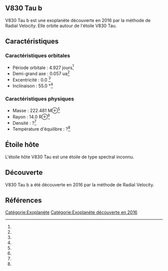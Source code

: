 == V830 Tau b ==

{{Infobox Exoplanète
| nom = V830 Tau b
| image = 
| légende = 
| étoile = V830 Tau
| constellation = 
| ascension_droite = 
| déclinaison = 
| distance = ?
| type_spectral = ?
| masse = 222.481 M⊕<ref></ref>
| rayon = 14.0 R⊕<ref></ref>
| densité = ?<ref></ref>
| gravité = ?<ref></ref>
| température = ?<ref></ref>
| période = 4.927 j<ref></ref>
| demi_grand_axe = 0.057 ua<ref></ref>
| excentricité = 0.0 <ref></ref>
| inclinaison = 55.0 °<ref></ref>
| méthode_découverte = Radial Velocity
| date_découverte = 2016
| statut = Confirmée
}}

V830 Tau b est une exoplanète découverte en 2016 par la méthode de Radial Velocity. Elle orbite autour de l'étoile V830 Tau.

== Caractéristiques ==

=== Caractéristiques orbitales ===
* Période orbitale : 4.927 jours<ref></ref>
* Demi-grand axe : 0.057 ua<ref></ref>
* Excentricité : 0.0 <ref></ref>
* Inclinaison : 55.0 °<ref></ref>

=== Caractéristiques physiques ===
* Masse : 222.481 M⊕<ref></ref>
* Rayon : 14.0 R⊕<ref></ref>
* Densité : ?<ref></ref>
* Température d'équilibre : ?<ref></ref>

== Étoile hôte ==

{{Infobox Étoile
| nom = V830 Tau
| image = 
| légende = 
| constellation = 
| ascension_droite = 
| déclinaison = 
| distance = ?
| type_spectral = ?
| magnitude_absolue = 
| magnitude_apparente = 
| masse = ?<ref></ref>
| rayon = ?<ref></ref>
| température = ?<ref></ref>
| métallicité = ?<ref></ref>
| âge = ?<ref></ref>
}}

L'étoile hôte V830 Tau est une étoile de type spectral inconnu.

== Découverte ==

V830 Tau b a été découverte en 2016 par la méthode de Radial Velocity.

== Références ==
<references />

[[Catégorie:Exoplanète]]
[[Catégorie:Exoplanète découverte en 2016]]

